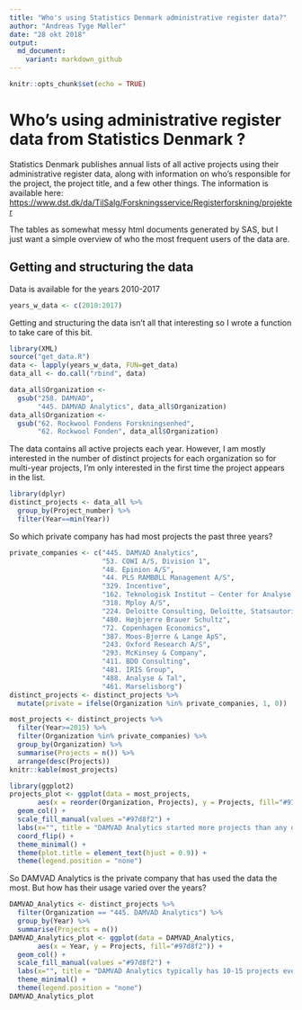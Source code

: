 ```yaml
---
title: "Who's using Statistics Denmark administrative register data?"
author: "Andreas Tyge Møller"
date: "28 okt 2018"
output:
  md_document:
    variant: markdown_github
---
```


```r
knitr::opts_chunk$set(echo = TRUE)
```

# Who's using administrative register data from Statistics Denmark ?

Statistics Denmark publishes annual lists of all active projects using their
administrative register data, along with information on who's responsible for 
the project, the project title, and a few other things. The information is 
available here: 
<https://www.dst.dk/da/TilSalg/Forskningsservice/Registerforskning/projekter>

The tables as somewhat messy html documents generated by SAS, but I just want a 
simple overview of who the most frequent users of the data are.

## Getting and structuring the data
Data is available for the years 2010-2017
```r
years_w_data <- c(2010:2017)
```

Getting and structuring the data isn't all that interesting so I wrote a
function to take care of this bit.
```r
library(XML)
source("get_data.R")
data <- lapply(years_w_data, FUN=get_data)
data_all <- do.call("rbind", data)
```
```r
data_all$Organization <-
  gsub("258. DAMVAD",
       "445. DAMVAD Analytics", data_all$Organization)
data_all$Organization <-
  gsub("62. Rockwool Fondens Forskningsenhed",
       "62. Rockwool Fonden", data_all$Organization)
```

The data contains all active projects each year. However, I am mostly interested
in the number of distinct projects for each organization so for multi-year
projects, I'm only interested in the first time the project appears in the list.
```r
library(dplyr)
distinct_projects <- data_all %>% 
  group_by(Project_number) %>% 
  filter(Year==min(Year))
```

So which private company has had most projects the past three years?
```r
private_companies <- c("445. DAMVAD Analytics",
                       "53. COWI A/S, Division 1",
                       "48. Epinion A/S",
                       "44. PLS RAMBØLL Management A/S",
                       "329. Incentive",
                       "162. Teknologisk Institut – Center for Analyse og Erhvervsfremme",
                       "318. Mploy A/S",
                       "224. Deloitte Consulting, Deloitte, Statsautoriseret Revisionspartnerselskab",
                       "480. Højbjerre Brauer Schultz",
                       "72. Copenhagen Economics",
                       "387. Moos-Bjerre & Lange ApS",
                       "243. Oxford Research A/S",
                       "293. McKinsey & Company",
                       "411. BDO Consulting",
                       "481. IRIS Group",
                       "488. Analyse & Tal",
                       "461. Marselisborg")
distinct_projects <- distinct_projects %>% 
  mutate(private = ifelse(Organization %in% private_companies, 1, 0))
```
```r
most_projects <- distinct_projects %>% 
  filter(Year>=2015) %>%
  filter(Organization %in% private_companies) %>% 
  group_by(Organization) %>% 
  summarise(Projects = n()) %>% 
  arrange(desc(Projects))
knitr::kable(most_projects)
```
```r
library(ggplot2)
projects_plot <- ggplot(data = most_projects,
       aes(x = reorder(Organization, Projects), y = Projects, fill="#97d8f2")) +
  geom_col() +
  scale_fill_manual(values ="#97d8f2") +
  labs(x="", title = "DAMVAD Analytics started more projects than any other private company in the past three years") +
  coord_flip() +
  theme_minimal() +
  theme(plot.title = element_text(hjust = 0.9)) +
  theme(legend.position = "none")
```

So DAMVAD Analytics is the private company that has used the data the most. But
how has their usage varied over the years?
```r
DAMVAD_Analytics <- distinct_projects %>% 
  filter(Organization == "445. DAMVAD Analytics") %>% 
  group_by(Year) %>% 
  summarise(Projects = n())
DAMVAD_Analytics_plot <- ggplot(data = DAMVAD_Analytics,
       aes(x = Year, y = Projects, fill="#97d8f2")) +
  geom_col() +
  scale_fill_manual(values ="#97d8f2") +
  labs(x="", title = "DAMVAD Analytics typically has 10-15 projects every year") +
  theme_minimal() +
  theme(legend.position = "none")
DAMVAD_Analytics_plot
```
